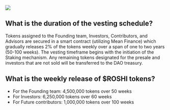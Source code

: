 
![](/pie1.png)

## What is the duration of the vesting schedule?
Tokens assigned to the Founding team, Investors, Contributors, and Advisors are secured in a smart contract (utilizing Mean Finance) which gradually releases 2% of the tokens weekly over a span of one to two years (50-100 weeks). The vesting timeframe begins with the initiation of the Staking mechanism. Any remaining tokens designated for the presale and investors that are not sold will be transferred to the DAO treasury.

## What is the weekly release of $ROSHI tokens?
- For the Founding team: 4,500,000 tokens over 50 weeks
- For Investors: 6,250,000 tokens over 60 weeks
- For Future contributors: 1,000,000 tokens over 100 weeks